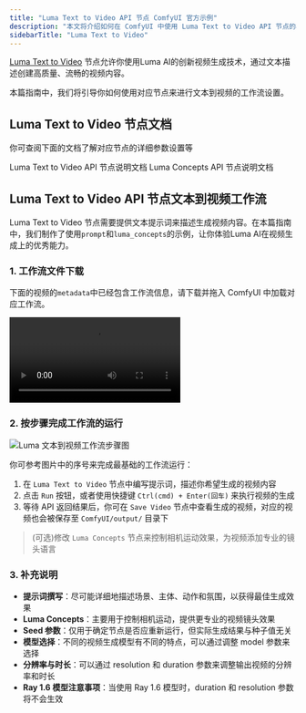 ```yaml
---
title: "Luma Text to Video API 节点 ComfyUI 官方示例"
description: "本文将介绍如何在 ComfyUI 中使用 Luma Text to Video API 节点的相关功能"
sidebarTitle: "Luma Text to Video"
---
```



[Luma Text to Video](/zh-CN/built-in-nodes/api-node/video/luma/luma-text-to-video) 节点允许你使用Luma AI的创新视频生成技术，通过文本描述创建高质量、流畅的视频内容。

本篇指南中，我们将引导你如何使用对应节点来进行文本到视频的工作流设置。

<ReqHint/>
<UpdateReminder/>

## Luma Text to Video 节点文档

你可查阅下面的文档了解对应节点的详细参数设置等

<Card title="Luma Text to Video 节点文档" icon="book" href="/zh-CN/built-in-nodes/api-node/video/luma/luma-text-to-video">
Luma Text to Video API 节点说明文档
</Card>

<Card title="Luma Concepts 节点文档" icon="book" href="/zh-CN/built-in-nodes/api-node/video/luma/luma-concepts">
Luma Concepts API 节点说明文档
</Card>

## Luma Text to Video API 节点文本到视频工作流

Luma Text to Video 节点需要提供文本提示词来描述生成视频内容。在本篇指南中，我们制作了使用`prompt`和`luma_concepts`的示例，让你体验Luma AI在视频生成上的优秀能力。

### 1. 工作流文件下载

下面的视频的`metadata`中已经包含工作流信息，请下载并拖入 ComfyUI 中加载对应工作流。

![Luma 文本到视频工作流](https://raw.githubusercontent.com/Comfy-Org/example_workflows/main/api_nodes/luma/t2v/luma_t2v.mp4)

### 2. 按步骤完成工作流的运行

![Luma 文本到视频工作流步骤图](/images/tutorial/api_nodes/luma/luma_t2v_step_guide.jpg)

你可参考图片中的序号来完成最基础的工作流运行：  
1. 在 `Luma Text to Video` 节点中编写提示词，描述你希望生成的视频内容
2. 点击 `Run` 按钮，或者使用快捷键 `Ctrl(cmd) + Enter(回车)` 来执行视频的生成
3. 等待 API 返回结果后，你可在 `Save Video` 节点中查看生成的视频，对应的视频也会被保存至 `ComfyUI/output/` 目录下

> (可选)修改 `Luma Concepts` 节点来控制相机运动效果，为视频添加专业的镜头语言

### 3. 补充说明

- **提示词撰写**：尽可能详细地描述场景、主体、动作和氛围，以获得最佳生成效果
- **Luma Concepts**：主要用于控制相机运动，提供更专业的视频镜头效果
- **Seed 参数**：仅用于确定节点是否应重新运行，但实际生成结果与种子值无关
- **模型选择**：不同的视频生成模型有不同的特点，可以通过调整 model 参数来选择
- **分辨率与时长**：可以通过 resolution 和 duration 参数来调整输出视频的分辨率和时长
- **Ray 1.6 模型注意事项**：当使用 Ray 1.6 模型时，duration 和 resolution 参数将不会生效